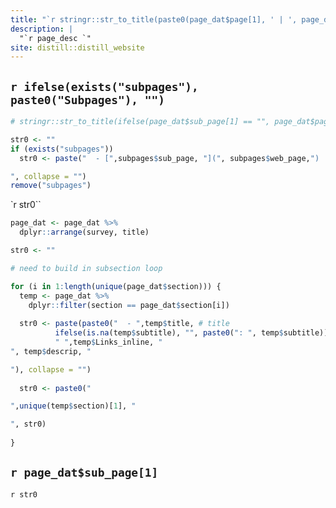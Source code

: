 ```yaml
---
title: "`r stringr::str_to_title(paste0(page_dat$page[1], ' | ', page_dat$sub_page[1]))`"
description: |
  "`r page_desc `"
site: distill::distill_website
---
```


## `r ifelse(exists("subpages"), paste0("Subpages"), "") `

```r
# stringr::str_to_title(ifelse(page_dat$sub_page[1] == "", page_dat$page[1], paste0(page_dat$page[1], ' | ', page_dat$sub_page[1])))

str0 <- ""
if (exists("subpages"))
  str0 <- paste("  - [",subpages$sub_page, "](", subpages$web_page,")

", collapse = "") 
remove("subpages")
```

`r str0``

```r
page_dat <- page_dat %>% 
  dplyr::arrange(survey, title)

str0 <- ""

# need to build in subsection loop

for (i in 1:length(unique(page_dat$section))) {
  temp <- page_dat %>% 
    dplyr::filter(section == page_dat$section[i])
  
  str0 <- paste(paste0("  - ",temp$title, # title
          ifelse(is.na(temp$subtitle), "", paste0(": ", temp$subtitle)), # subtitle
          " ",temp$Links_inline, "
", temp$descrip, "

"), collapse = "")
  
  str0 <- paste0("

",unique(temp$section)[1], "

", str0)
  
}
```

## `r page_dat$sub_page[1] `

`r str0 `

